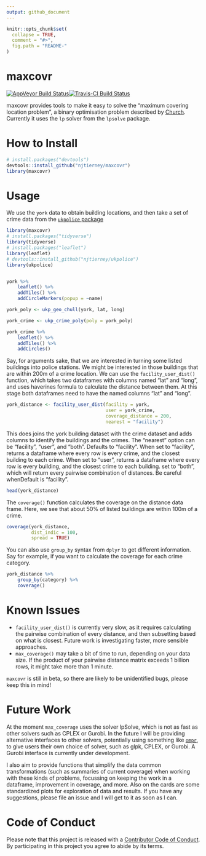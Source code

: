 ```yaml
---
output: github_document
---
```


<!-- README.md is generated from README.Rmd. Please edit that file -->

```r
knitr::opts_chunk$set(
  collapse = TRUE,
  comment = "#>",
  fig.path = "README-"
)
```

# maxcovr

[![AppVeyor Build Status](https://ci.appveyor.com/api/projects/status/github/njtierney/maxcovr?branch=master&svg=true)](https://ci.appveyor.com/project/njtierney/maxcovr)[![Travis-CI Build Status](https://travis-ci.org/njtierney/maxcovr.svg?branch=master)](https://travis-ci.org/njtierney/maxcovr)

maxcovr provides tools to make it easy to solve the "maximum covering location problem", a binary optimisation problem described by [Church](http://www.geog.ucsb.edu/~forest/G294download/MAX_COVER_RLC_CSR.pdf). Currently it uses the `lp` solver from the `lpsolve` package.

# How to Install

```r

# install.packages("devtools")
devtools::install_github("njtierney/maxcovr")
library(maxcovr)

```

<!-- # Example Usage -->
<!-- Need to find a good example dataset to use here -->

# Usage

We use the `york` data to obtain building locations, and then take a set of crime data from the [`ukpolice`  package](https://www.github.com/njtierney/ukpolice)

```r
library(maxcovr)
# install.packages("tidyverse")
library(tidyverse)
# install.packages("leaflet")
library(leaflet)
# devtools::install_github("njtierney/ukpolice")
library(ukpolice)


york %>%
    leaflet() %>%
    addTiles() %>%
    addCircleMarkers(popup = ~name)

```

```r

york_poly <- ukp_geo_chull(york, lat, long)

york_crime <- ukp_crime_poly(poly = york_poly)

york_crime %>%
    leaflet() %>%
    addTiles() %>%
    addCircles()

```

Say, for arguments sake, that we are interested in turning some listed buildings into police stations. We might be interested in those buildings that are within 200m of a crime location. We can use the `facility_user_dist()` function, which takes two dataframes with columns named "lat" and "long", and uses haverines formula to calculate the distance between them. At this stage both dataframes need to have the named columns "lat" and "long".

```r

york_distance <- facility_user_dist(facility = york,
                                    user = york_crime,
                                    coverage_distance = 200,
                                    nearest = "facility")

```

This does joins the york building dataset with the crime dataset and adds columns to identify the buildings and the crimes. The "nearest" option can be "facility", "user", and "both". Defaults to "facility". When set to "facility", returns a dataframe where every row is every crime, and the closest building to each crime. When set to "user", returns a dataframe where every row is every building, and the closest crime to each building. set to "both", which will return every pairwise combination of distances. Be careful whenDefault is "facility".

```r

head(york_distance)

```

The `coverage()` function calculates the coverage on the distance data frame. Here, we see that about 50%  of listed buildings are within 100m of a crime.

```r

coverage(york_distance,
         dist_indic = 100,
         spread = TRUE)
```

You can also use `group_by` syntax from `dplyr` to get different information. Say for example, if you want to calculate the coverage for each crime category.

```r

york_distance %>%
    group_by(category) %>%
    coverage()

```


# Known Issues

- `facility_user_dist()` is currently very slow, as it requires calculating the pairwise combination of every distance, and then subsetting based on what is closest. Future work is investigating faster, more sensible approaches.
- `max_coverage()` may take a bit of time to run, depending on your data size. If the product of your pairwise distance matrix exceeds 1 billion rows, it might take more than 1 minute.

`maxcovr` is still in beta, so there are likely to be unidentified bugs, please keep this in mind!

# Future Work

At the moment `max_coverage` uses the solver lpSolve, which is not as fast as other solvers such as CPLEX or Gurobi. In the future I will be providing alternative interfaces to other solvers, potentially using something like [`ompr`](https://github.com/dirkschumacher/ompr), to give users their own choice of solver, such as glpk, CPLEX, or Gurobi. A Gurobi interface is currently under development.

I also aim to provide functions that simplify the data common transformations (such as summaries of current coverage) when working with these kinds of problems, focussing on keeping the work in a dataframe, improvement in coverage, and more. Also on the cards are some standardized plots for exploration of data and results. If you have any suggestions, please file an issue and I will get to it as soon as I can.

# Code of Conduct

Please note that this project is released with a [Contributor Code of Conduct](CONDUCT.md). By participating in this project you agree to abide by its terms.
